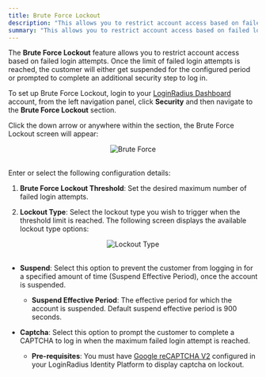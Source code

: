 ```yaml
---
title: Brute Force Lockout
description: "This allows you to restrict account access based on failed login attempts. Once the limit of failed login attempts is reached, your customer will either be blocked or be prompted to complete an additional security step to log in."
summary: "This allows you to restrict account access based on failed login attempts. Once the limit of failed login attempts is reached, your customer will either be blocked or be prompted to complete an additional security step to log in."
---
```



The **Brute Force Lockout** feature allows you to restrict account access based on failed login attempts. Once the limit of failed login attempts is reached, the customer will either get suspended for the configured period or prompted to complete an additional security step to log in.

To set up Brute Force Lockout, login to your [LoginRadius Dashboard](https://dashboard.loginradius.com/dashboard) account, from the left navigation panel, click **Security** and then navigate to the **Brute Force Lockout** section. 

Click the down arrow or anywhere within the section, the Brute Force Lockout screen will appear:

<div style="text-align:center">
  <img src="../assets/security/brute-force-lockout/main.png" alt="Brute Force" />
</div>
<br/>

Enter or select the following configuration details:

1. **Brute Force Lockout Threshold**: Set the desired maximum number of failed login attempts.

2. **Lockout Type**: Select the lockout type you wish to trigger when the threshold limit is reached. The following screen displays the available lockout type options:
	
<div style="text-align:center">
  <img src="../assets/security/brute-force-lockout/lockout-type.png" alt="Lockout Type" />
</div>
<br/>

- **Suspend**: Select this option to prevent the customer from logging in for a specified amount of time (Suspend Effective Period), once the account is suspended.

  - **Suspend Effective Period**: The effective period for which the account is suspended. Default suspend effective period is 900 seconds.

- **Captcha**: Select this option to prompt the customer to complete a CAPTCHA to log in when the maximum failed login attempt is reached.
 
  - **Pre-requisites**: You must have [Google reCAPTCHA V2](/security/google-recaptcha/) configured in your LoginRadius Identity Platform to display captcha on lockout.
